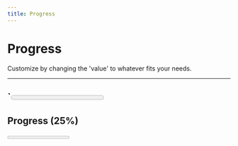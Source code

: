 ```yaml
---
title: Progress
---
```


# Progress

Customize by changing the 'value' to whatever fits your needs.

---


<div className="flex flex-col">
  <div className="flex justify-between mx-5 mb-1">
    <h2>
      `<Progress value={25} />`
    </h2>
    <h2> Progress (25%) </h2>
  </div>
  <Progress value={25} className="mb-5" />
  <div className="flex justify-between mx-5 mb-1">
    <h2>
      `<Progress value={50} />`
    </h2>
    <h2> Progress (50%) </h2>
  </div>
  <Progress value={50} className="mb-5" />
  <div className="flex justify-between mx-5 mb-1">
    <h2>
      `<Progress value={75} />`
    </h2>
    <h2> Progress (75%) </h2>
  </div>
  <Progress value={75} className="mb-5" />
</div>

